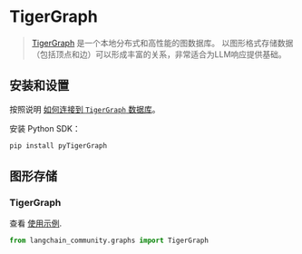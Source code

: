 # TigerGraph

>[TigerGraph](https://www.tigergraph.com/tigergraph-db/) 是一个本地分布式和高性能的图数据库。
> 以图形格式存储数据（包括顶点和边）可以形成丰富的关系，非常适合为LLM响应提供基础。

## 安装和设置

按照说明 [如何连接到 `TigerGraph` 数据库](https://docs.tigergraph.com/pytigergraph/current/getting-started/connection)。

安装 Python SDK：

```bash
pip install pyTigerGraph
```

## 图形存储

### TigerGraph

查看 [使用示例](/docs/integrations/graphs/tigergraph).

```python
from langchain_community.graphs import TigerGraph
```